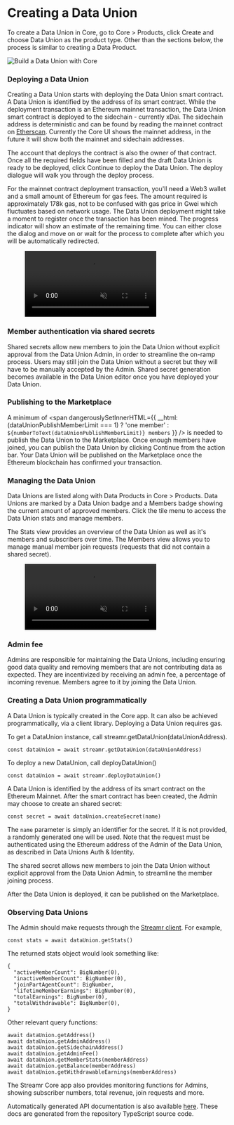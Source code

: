 




# Creating a Data Union

To create a Data Union in Core, go to Core > Products, click <span className={docsStyles.streamrHighlight}>Create</span> and choose Data Union as the product type. Other than the sections below, the process is similar to creating a Data Product.

<Image src={Build} highResSrc={Build2x} alt="Build a Data Union with Core" />

### Deploying a Data Union

Creating a Data Union starts with deploying the Data Union smart contract. A Data Union is identified by the address of its smart contract. While the deployment transaction is an Ethereum mainnet transaction, the Data Union smart contract is deployed to the sidechain - currently xDai. The sidechain address is deterministic and can be found by reading the mainnet contract on <a href="http://etherscan.io/" target="_blank" rel="noopener noreferrer">Etherscan</a>. Currently the Core UI shows the mainnet address, in the future it will show both the mainnet and sidechain addresses.

The account that deploys the contract is also the owner of that contract. Once all the required fields have been filled and the draft Data Union is ready to be deployed, click <span className={docsStyles.streamrHighlight}>Continue</span> to deploy the Data Union. The deploy dialogue will walk you through the deploy process.

For the mainnet contract deployment transaction, you'll need a Web3 wallet and a small amount of Ethereum for gas fees. The amount required is approximately 178k gas, not to be confused with gas price in Gwei which fluctuates based on network usage. The Data Union deployment might take a moment to register once the transaction has been mined. The progress indicator will show an estimate of the remaining time. You can either close the dialog and move on or wait for the process to complete after which you will be automatically redirected.

<figure>
    <video muted loop autoPlay>
        <source src={Deploy} type="video/mp4" />
    </video>
</figure>

### Member authentication via shared secrets

Shared secrets allow new members to join the Data Union without explicit approval from the Data Union Admin, in order to streamline the on-ramp process. Users may still join the Data Union without a secret but they will have to be manually accepted by the Admin. Shared secret generation becomes available in the Data Union editor once you have deployed your Data Union.

### Publishing to the Marketplace

A minimum of <span dangerouslySetInnerHTML={{
    __html: (dataUnionPublishMemberLimit === 1) ? 'one member' : `${numberToText(dataUnionPublishMemberLimit)} members`
}} /> is needed to publish the Data Union to the Marketplace. Once enough members have joined, you can publish the Data Union by clicking <span className={docsStyles.streamrHighlight}>Continue</span> from the action bar. Your Data Union will be published on the Marketplace once the Ethereum blockchain has confirmed your transaction.

### Managing the Data Union

Data Unions are listed along with Data Products in Core > Products. Data Unions are marked by a Data Union badge and a Members badge showing the current amount of approved members. Click the tile menu to access the Data Union stats and manage members.

The Stats view provides an overview of the Data Union as well as it's members and subscribers over time. The Members view allows you to manage manual member join requests (requests that did not contain a shared secret).

<figure>
    <video muted loop autoPlay>
        <source src={Managing} type="video/mp4" />
    </video>
</figure>

### Admin fee

Admins are responsible for maintaining the Data Unions, including ensuring good data quality and removing members that are not contributing data as expected. They are incentivized by receiving an admin fee, a percentage of incoming revenue. Members agree to it by joining the Data Union.

### Creating a Data Union programmatically

A Data Union is typically created in the <Link to={docsLinks.creatingADataUnion}>Core app</Link>. It can also be achieved programmatically, via a client library. Deploying a Data Union requires gas.

To get a DataUnion instance, call streamr.getDataUnion(dataUnionAddress).

```
const dataUnion = await streamr.getDataUnion(dataUnionAddress)
```

To deploy a new DataUnion, call deployDataUnion()

```
const dataUnion = await streamr.deployDataUnion()
```

A Data Union is identified by the address of its smart contract on the Ethereum Mainnet. After the smart contract has been created, the Admin may choose to create an shared secret:

```
const secret = await dataUnion.createSecret(name)
```

The `name` parameter is simply an identifier for the secret. If it is not provided, a randomly generated one will be used. Note that the request must be authenticated using the Ethereum address of the Admin of the Data Union, as described in <Link to={docsLinks.walletManagement}>Data Unions Auth & Identity</Link>.

The shared secret allows new members to join the Data Union without explicit approval from the Data Union Admin, to streamline the member joining process.

After the Data Union is deployed, it can be published on the Marketplace.

### Observing Data Unions

The Admin should make requests through the <a href="https://www.npmjs.com/package/streamr-client" target="_blank" rel="noopener noreferrer">Streamr client</a>. For example,

```
const stats = await dataUnion.getStats()
```

The returned stats object would look something like:

```
{
  "activeMemberCount": BigNumber(0),
  "inactiveMemberCount": BigNumber(0),
  "joinPartAgentCount": BigNumber,
  "lifetimeMemberEarnings": BigNumber(0),
  "totalEarnings": BigNumber(0),
  "totalWithdrawable": BigNumber(0),
}
```

Other relevant query functions:

```
await dataUnion.getAddress()
await dataUnion.getAdminAddress()
await dataUnion.getSidechainAddress()
await dataUnion.getAdminFee()
await dataUnion.getMemberStats(memberAddress)
await dataUnion.getBalance(memberAddress)
await dataUnion.getWithdrawableEarnings(memberAddress)
```

The Streamr Core app also provides monitoring functions for Admins, showing subscriber numbers, total revenue, join requests and more.

Automatically generated API documentation is also available <a href="https://github.com/streamr-dev/network-monorepo" target="_blank" rel="noopener noreferrer">here</a>. These docs are generated from the repository TypeScript source code.
